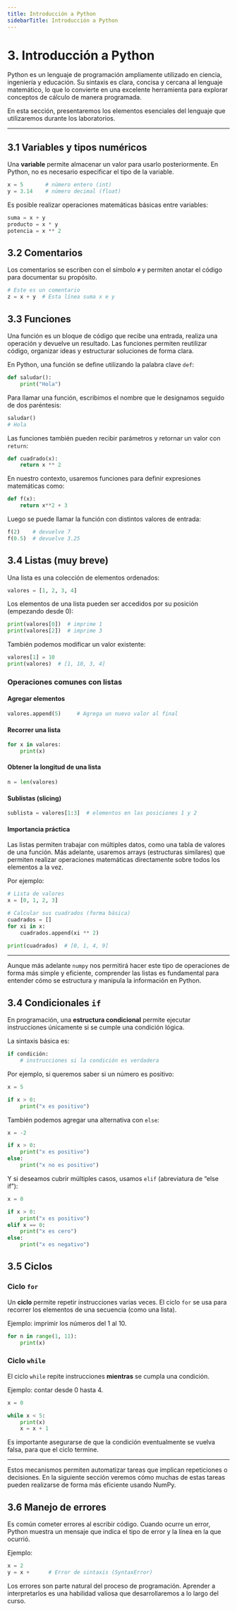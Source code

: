 ```yaml
---
title: Introducción a Python
sidebarTitle: Introducción a Python
---
```


# 3. Introducción a Python

Python es un lenguaje de programación ampliamente utilizado en ciencia, ingeniería y educación. Su sintaxis es clara, concisa y cercana al lenguaje matemático, lo que lo convierte en una excelente herramienta para explorar conceptos de cálculo de manera programada.

En esta sección, presentaremos los elementos esenciales del lenguaje que utilizaremos durante los laboratorios.

---

## 3.1 Variables y tipos numéricos

Una **variable** permite almacenar un valor para usarlo posteriormente. En Python, no es necesario especificar el tipo de la variable.

```python
x = 5       # número entero (int)
y = 3.14    # número decimal (float)
```

Es posible realizar operaciones matemáticas básicas entre variables:

```python
suma = x + y
producto = x * y
potencia = x ** 2
```

## 3.2 Comentarios

Los comentarios se escriben con el símbolo `#` y permiten anotar el código para documentar su propósito.

```python
# Este es un comentario
z = x + y  # Esta línea suma x e y
```

## 3.3 Funciones

Una función es un bloque de código que recibe una entrada, realiza una operación y devuelve un resultado. Las funciones permiten reutilizar código, organizar ideas y estructurar soluciones de forma clara.

En Python, una función se define utilizando la palabra clave `def`:

```python
def saludar():
    print("Hola")
```

Para llamar una función, escribimos el nombre que le designamos seguido de dos paréntesis:

```python
saludar()
# Hola
```

Las funciones también pueden recibir parámetros y retornar un valor con `return`:

```python
def cuadrado(x):
    return x ** 2
```

En nuestro contexto, usaremos funciones para definir expresiones matemáticas como:

```python
def f(x):
    return x**2 + 3
```

Luego se puede llamar la función con distintos valores de entrada:

```python
f(2)    # devuelve 7
f(0.5)  # devuelve 3.25
```

## 3.4 Listas (muy breve)

Una lista es una colección de elementos ordenados:

```python
valores = [1, 2, 3, 4]
```

Los elementos de una lista pueden ser accedidos por su posición (empezando desde 0):

```python
print(valores[0])  # imprime 1
print(valores[2])  # imprime 3
```

También podemos modificar un valor existente:

```python
valores[1] = 10
print(valores)  # [1, 10, 3, 4]
```

### Operaciones comunes con listas

#### Agregar elementos

```python
valores.append(5)     # Agrega un nuevo valor al final
```

#### Recorrer una lista

```python
for x in valores:
    print(x)
```


#### Obtener la longitud de una lista

```python
n = len(valores)
```
#### Sublistas (slicing)

```python
sublista = valores[1:3]  # elementos en las posiciones 1 y 2
```

#### Importancia práctica

Las listas permiten trabajar con múltiples datos, como una tabla de valores de una función.
Más adelante, usaremos arrays (estructuras similares) que permiten realizar operaciones matemáticas directamente sobre todos los elementos a la vez.

Por ejemplo:

```python
# Lista de valores
x = [0, 1, 2, 3]

# Calcular sus cuadrados (forma básica)
cuadrados = []
for xi in x:
    cuadrados.append(xi ** 2)

print(cuadrados)  # [0, 1, 4, 9]
```
---

Aunque más adelante `numpy` nos permitirá hacer este tipo de operaciones de forma más simple y eficiente, comprender las listas es fundamental para entender cómo se estructura y manipula la información en Python.

## 3.4 Condicionales `if`

En programación, una **estructura condicional** permite ejecutar instrucciones únicamente si se cumple una condición lógica.

La sintaxis básica es:

```python
if condición:
    # instrucciones si la condición es verdadera
```

Por ejemplo, si queremos saber si un número es positivo:

```python
x = 5

if x > 0:
    print("x es positivo")
```

También podemos agregar una alternativa con `else`:

```python
x = -2

if x > 0:
    print("x es positivo")
else:
    print("x no es positivo")
```

Y si deseamos cubrir múltiples casos, usamos `elif` (abreviatura de “else if”):

```python
x = 0

if x > 0:
    print("x es positivo")
elif x == 0:
    print("x es cero")
else:
    print("x es negativo")
```

## 3.5 Ciclos

### Ciclo `for`

Un **ciclo** permite repetir instrucciones varias veces.
El ciclo `for` se usa para recorrer los elementos de una secuencia (como una lista).

Ejemplo: imprimir los números del 1 al 10.

```python
for n in range(1, 11):
    print(x)
```

### Ciclo `while`

El ciclo `while` repite instrucciones **mientras** se cumpla una condición.

Ejemplo: contar desde 0 hasta 4.

```python
x = 0

while x < 5:
    print(x)
    x = x + 1
```

Es importante asegurarse de que la condición eventualmente se vuelva falsa, para que el ciclo termine.


---

Estos mecanismos permiten automatizar tareas que implican repeticiones o decisiones.
En la siguiente sección veremos cómo muchas de estas tareas pueden realizarse de forma más eficiente usando NumPy.

## 3.6 Manejo de errores

Es común cometer errores al escribir código. Cuando ocurre un error, Python muestra un mensaje que indica el tipo de error y la línea en la que ocurrió.

Ejemplo:

```python
x = 2
y = x +      # Error de sintaxis (SyntaxError)
```

Los errores son parte natural del proceso de programación. Aprender a interpretarlos es una habilidad valiosa que desarrollaremos a lo largo del curso.